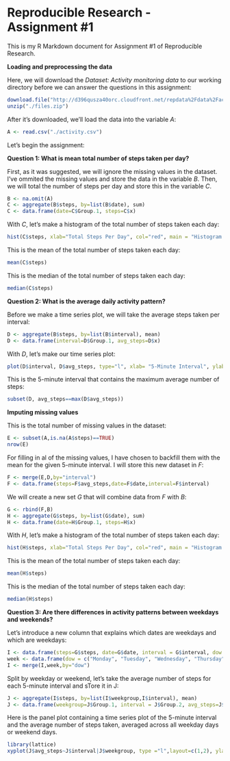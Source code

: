Reproducible Research - Assignment #1
======================================

This is my R Markdown document for Assignment #1 of Reproducible Research.

**Loading and preprocessing the data**

Here, we will download the *Dataset: Activity monitoring data* to our working directory before we can answer the questions in this assignment:

```r
download.file("http://d396qusza40orc.cloudfront.net/repdata%2Fdata%2Factivity.zip", destfile = "./files.zip")
unzip("./files.zip")

```

After it's downloaded, we'll load the data into the variable *A*:

```r
A <- read.csv("./activity.csv")
```

Let's begin the assignment:

**Question 1: What is mean total number of steps taken per day?**

First, as it was suggested, we will ignore the missing values in the dataset. I've ommited the missing values and store the data in the variable *B*. Then, we will total the number of steps per day and store this in the variable *C*.

```r
B <- na.omit(A)
C <- aggregate(B$steps, by=list(B$date), sum)
C <- data.frame(date=C$Group.1, steps=C$x)

```

With *C*, let's make a histogram of the total number of steps taken each day:

```r
hist(C$steps, xlab="Total Steps Per Day", col="red", main = "Histogram Of Total Steps Per Day")

```

This is the mean of the total number of steps taken each day:

```r
mean(C$steps)

```

This is the median of the total number of steps taken each day:

```r
median(C$steps)

```


**Question 2: What is the average daily activity pattern?**

Before we make a time series plot, we will take the average steps taken per interval:

```r
D <- aggregate(B$steps, by=list(B$interval), mean)
D <- data.frame(interval=D$Group.1, avg_steps=D$x)

```

With *D*, let's make our time series plot:
```r
plot(D$interval, D$avg_steps, type="l", xlab= "5-Minute Interval", ylab="Average Steps Taken", col = "blue")

```

This is the 5-minute interval that contains the maximum average number of steps:
```r
subset(D, avg_steps==max(D$avg_steps))

```


**Imputing missing values**

This is the total number of missing values in the dataset:
```r
E <- subset(A,is.na(A$steps)==TRUE)
nrow(E)

```

For filling in al of the missing values, I have chosen to backfill them with the mean for the given 5-minute interval. I will store this new dataset in *F*:
```r
F <- merge(E,D,by="interval")
F <- data.frame(steps=F$avg_steps,date=F$date,interval=F$interval)

```

We will create a new set *G* that will combine data from *F* with *B*:
```r
G <- rbind(F,B)
H <- aggregate(G$steps, by=list(G$date), sum)
H <- data.frame(date=H$Group.1, steps=H$x)

```

With *H*, let's make a histogram of the total number of steps taken each day:

```r
hist(H$steps, xlab="Total Steps Per Day", col="red", main = "Histogram Of Total Steps Per Day")

```

This is the mean of the total number of steps taken each day:

```r
mean(H$steps)

```

This is the median of the total number of steps taken each day:

```r
median(H$steps)

```

**Question 3: Are there differences in activity patterns between weekdays and weekends?**

Let's introduce a new column that explains which dates are weekdays and which are weekdays:

```r
I <- data.frame(steps=G$steps, date=G$date, interval = G$interval, dow = weekdays(as.Date(G$date)))
week <- data.frame(dow = c("Monday", "Tuesday", "Wednesday", "Thursday", "Friday", "Saturday", "Sunday"),weekgroup = c("weekday","weekday","weekday","weekday","weekday","weekend","weekend"))
I <- merge(I,week,by="dow")

```

Split by weekday or weekend, let's take the average number of steps for each 5-minute interval and sTore it in J:

```r
J <- aggregate(I$steps, by=list(I$weekgroup,I$interval), mean)
J <- data.frame(weekgroup=J$Group.1, interval = J$Group.2, avg_steps=J$x)

```

Here is the panel plot containing a time series plot of the 5-minute interval and the average number of steps taken, averaged across all weekday days or weekend days.

```r
library(lattice) 
xyplot(J$avg_steps~J$interval|J$weekgroup, type ="l",layout=c(1,2), ylab="Number of steps", xlab="Interval")

```



